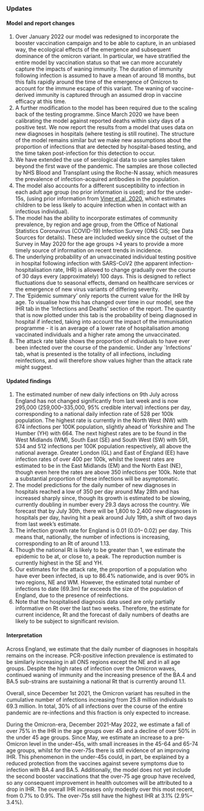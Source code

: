 ### Updates

#### Model and report changes

1. Over January 2022 our model was redesigned to incorporate the booster vaccination campaign and to be able to capture, in an unbiased way, the ecological effects of the emergence and subsequent dominance of the omicron variant. In particular, we have stratified the entire model by vaccination status so that we can more accurately capture the impacts of waning immunity. The duration of immunity following infection is assumed to have a mean of around 18 months, but this falls rapidly around the time of the emergence of Omicron to account for the immune escape of this variant. The waning of vaccine-derived immunity is captured through an assumed drop in vaccine efficacy at this time. 
1. A further modification to the model has been required due to the scaling back of the testing programme. Since March 2020 we have been calibrating the model against reported deaths within sixty days of a positive test. We now report the results from a model that uses data on new diagnoses in hospitals (where testing is still routine). The structure of the model remains similar but we make new assumptions about the proportion of infections that are detected by hospital-based testing, and the time taken post-infection for this detection to occur.
1. We have extended the use of serological data to use samples taken beyond the first wave of the pandemic. The samples are those collected by NHS Blood and Transplant using the Roche-N assay, which measures the prevalence of infection-acquired antibodies in the population. 
1. The model also accounts for a different susceptibility to infection in each adult age group (no prior information is used); and for the under-15s, (using prior information from [Viner et al, 2020](https://jamanetwork.com/journals/jamapediatrics/fullarticle/2771181), which estimates children to be less likely to acquire infection when in contact with an infectious individual). 
1. The model has the ability to incorporate estimates of community prevalence, by region and age group, from the Office of National Statistics Coronavirus (COVID-19) Infection Survey (ONS CIS; see Data Sources for details). These are included weekly since the outset of the Survey in May 2020 for the age groups >4 years to provide a more timely source of information on recent trends in incidence.
1. The underlying probability of an unvaccinated individual testing positive in hospital following infection with SARS-CoV2 (the apparent infection-hospitalisation rate, IHR) is allowed to change gradually over the course of 30 days every (approximately) 100 days. This is designed to reflect fluctuations due to seasonal effects, demand on healthcare services or the emergence of new virus variants of differing severity.
1. The ‘Epidemic summary’ only reports the current value for the IHR by age. To visualise how this has changed over time in our model, see the IHR tab in the ‘Infections and Deaths’ section of the report. The quantity that is now plotted under this tab is the probability of being diagnosed in hospital if infected, taking into account the impact of the immunisation programme - it is an average of a lower rate of hospitalisation among vaccinated individuals and a higher rate among the unvaccinated.
1. The attack rate table shows the proportion of individuals to have ever been infected over the course of the pandemic. Under any `Infections’ tab, what is presented is the totality of all infections, including reinfections, and will therefore show values higher than the attack rate might suggest.



#### Updated findings

1. The estimated number of new daily infections on 9th July across England has not changed significantly from last week and is now 295,000 (259,000--335,000, 95% credible interval) infections per day, corresponding to a national daily infection rate  of 528 per 100k population. The highest rate is currently in the North West (NW) with 674 infections per 100K population, slightly ahead of Yorkshire and The Humber (YH) with 664. The next highest rates are to be found in the West Midlands (WM), South East (SE) and South West (SW) with 591, 534 and 512 infections per 100K population respectively, all above the national average. Greater London (GL) and East of England (EE) have infection rates of over 400 per 100k, whilst the lowest rates are estimated to be in the East Midlands (EM) and the North East (NE), though even here the rates are above 350 infections per 100k. Note that a substantial proportion of these infections will be asymptomatic.
1. The model predictions for the daily number of new diagnoses in hospitals reached a low of 350 per day around May 28th and has increased sharply since, though its  growth is estimated to be slowing, currently doubling in number every 29.3 days across the country. We forecast that by July 30th, there will be 1,800 to 2,400 new diagnoses in hospitals per day, having hit a peak around July 19th, a shift of two days from last week’s estimate.
1. The infection growth rate for England is 0.01 (0.01-- 0.02) per day. This means that, nationally, the number of infections is increasing, corresponding to an Rt of around 1.13. 
1. Though the national Rt is likely to be greater than 1, we estimate the epidemic to be at, or close to, a peak. The reproduction number is currently highest in the SE and YH.
1. Our estimates for the attack rate, the proportion of a population who have ever been infected, is up to 86.4% nationwide, and is over 90% in two regions, NE and WM. However, the estimated total number of infections to date (69.3m) far exceeds the size of the population of England, due to the presence of reinfections.
1. Note that the hospitalised diagnosis data used are only partially informative on Rt over the last two weeks. Therefore, the estimate for current incidence, Rt and the forecast of daily numbers of deaths are likely to be subject to significant revision.


#### Interpretation

Across England, we estimate that the daily number of diagnoses in hospitals remains on the increase. PCR-positive infection prevalence is estimated to be similarly increasing in all ONS regions except the NE and in all age groups. Despite the high rates of infection over the Omicron waves, continued waning of immunity and the increasing presence of the BA.4 and BA.5 sub-strains are sustaining a national Rt that is currently around 1.1.

Overall, since December 1st 2021, the Omicron variant has resulted in the cumulative number of infections increasing from 25.8 million individuals to 69.3 million. In total, 30% of all infections over the course of the entire pandemic are re-infections and this fraction is only expected to increase.

During the Omicron-era, December 2021-May 2022, we estimate a fall of over 75% in the IHR in the age groups over 45 and a decline of over 50% in the under 45 age groups. Since May, we estimate an increase to a pre-Omicron level in the under-45s, with small increases in the 45-64 and 65-74 age groups, whilst for the over-75s there is still evidence of an improving IHR. This phenomenon in the under-45s could, in part, be explained by a reduced protection from the vaccines against severe symptoms due to infection with BA.4 and BA.5. Additionally, the model does not yet include the second booster vaccinations that the over-75 age group have received, so any consequent improvement in health outcomes will be attributed to a drop in IHR. The overall IHR increases only modestly over this most recent, from 0.7% to 0.9%. The over-75s still have the highest IHR at 3.1% (2.9%--3.4%).
